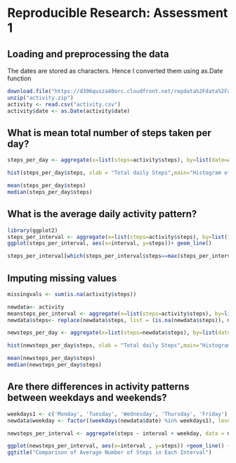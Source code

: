 # Reproducible Research:  Assessment 1

## Loading and preprocessing the data

The dates are stored as characters. Hence I converted them using as.Date function
```r
download.file("https://d396qusza40orc.cloudfront.net/repdata%2Fdata%2Factivity.zip", destfile = "activity.zip", mode="wb")
unzip("activity.zip")
activity <- read.csv("activity.csv")
activity$date <- as.Date(activity$date)
```

## What is mean total number of steps taken per day?
```r
steps_per_day <- aggregate(x=list(steps=activity$steps), by=list(date=activity$date), FUN=sum, na.rm= T)

hist(steps_per_day$steps, xlab = "Total daily Steps",main="Histogram of Total Steps by day", breaks = 20)

mean(steps_per_day$steps)
median(steps_per_day$steps)
```

## What is the average daily activity pattern?
```r
library(ggplot2)
steps_per_interval <- aggregate(x=list(steps=activity$steps), by=list(interval=activity$interval),  FUN=sum, na.rm= T)
ggplot(steps_per_interval, aes(x=interval, y=steps))+ geom_line()

steps_per_interval[which(steps_per_interval$steps==max(steps_per_interval$steps)),]
```

## Imputing missing values
```r
missingvals <- sum(is.na(activity$steps))

newdata<- activity
meansteps_per_interval <- aggregate(x=list(steps=activity$steps), by=list(interval=activity$interval), FUN=mean, na.rm = T) 
newdata$steps<- replace(newdata$steps, list = (is.na(newdata$steps)), meansteps_per_interval$steps)

newsteps_per_day <- aggregate(x=list(steps=newdata$steps), by=list(date=newdata$date), FUN=sum, na.rm= T)

hist(newsteps_per_day$steps, xlab = "Total daily Steps",main="Histogram of Total Steps by day", breaks = 20)

mean(newsteps_per_day$steps)
median(newsteps_per_day$steps)
```

## Are there differences in activity patterns between weekdays and weekends?
```R
weekdays1 <- c('Monday', 'Tuesday', 'Wednesday', 'Thursday', 'Friday')
newdata$weekday <- factor((weekdays(newdata$date) %in% weekdays1), levels=c(FALSE, TRUE), labels=c('weekend', 'weekday')) 

newsteps_per_interval <- aggregate(steps ~ interval + weekday, data = newdata, FUN = mean )

ggplot(newsteps_per_interval, aes(x=interval , y=steps)) +geom_line() + facet_grid(weekday ~ .) + xlab("Interval") + ylab("Mean of Steps") +
ggtitle("Comparison of Average Number of Steps in Each Interval")
```
                          
                          
